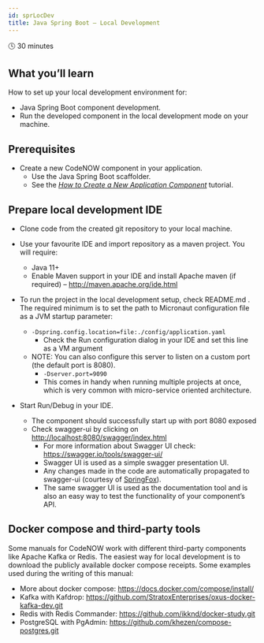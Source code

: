 ```yaml
---
id: sprLocDev
title: Java Spring Boot – Local Development
---
```


🕓 30 minutes 

## What you’ll learn

How to set up your local development environment for:

- Java Spring Boot component development. 
- Run the developed component in the local development mode on your machine.

## Prerequisites

- Create a new CodeNOW component in your application.
    - Use the Java Spring Boot scaffolder.
    - See the *[How to Create a New Application Component](https://vitsestak.github.io/code_now/docs/admMan/creNewCom/)* tutorial.

## Prepare local development IDE

- Clone code from the created git repository to your local machine.
- Use your favourite IDE and import repository as a maven project. You will require:
  - Java 11+
  - Enable Maven support in your IDE and install Apache maven (if required) – http://maven.apache.org/ide.html 


- To run the project in the local development setup, check README.md . The required minimum is to set the path to Micronaut configuration file as a JVM startup parameter:
  - ```-Dspring.config.location=file:./config/application.yaml```
    - Check the Run configuration dialog in your IDE and set this line as a VM argument
  - NOTE: You can also configure this server to listen on a custom port (the default port is 8080).
    - ```-Dserver.port=9090```
    - This comes in handy when running multiple projects at once, which is very common with micro-service oriented architecture.
    

- Start Run/Debug in your IDE.
    - The component should successfully start up with port 8080 exposed
    - Check swagger-ui by clicking on [http://localhost:8080/swagger/index.html](http://localhost:8080/swagger/index.html)
      - For more information about Swagger UI check: https://swagger.io/tools/swagger-ui/
      - Swagger UI is used as a simple swagger presentation UI.
      - Any changes made in the code are automatically propagated to swagger-ui (courtesy of [SpringFox](https://springfox.github.io/springfox/)).
      - The same swagger UI is used as the documentation tool and is also an easy way to test the functionality of your component’s API.

## Docker compose and third-party tools

Some manuals for CodeNOW work with different third-party components like Apache Kafka or Redis. The easiest way for local development is to download the publicly available docker compose receipts. Some examples used during the writing of this manual:

- More about docker compose: https://docs.docker.com/compose/install/
- Kafka with Kafdrop: https://github.com/StratoxEnterprises/oxus-docker-kafka-dev.git
- Redis with Redis Commander: https://github.com/ikknd/docker-study.git
- PostgreSQL with PgAdmin: https://github.com/khezen/compose-postgres.git

